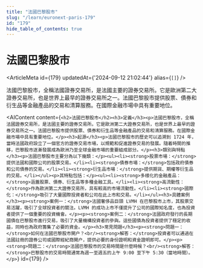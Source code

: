 ```yaml
---
title: "法國巴黎股市"
slug: "/learn/euronext-paris-179"
id: "179"
hide_table_of_contents: true
---
```



# 法國巴黎股市

<ArticleMeta id={179} updatedAt={'2024-09-12 21:02:44'} alias={`[]`} />
<div className='border-solid border-b border-t-0 my-4 border-[var(--ifm-color-gray-300)]' />

法國巴黎股市，全稱法國證券交易所，是法國主要的證券交易所。它是歐洲第二大證券交易所，也是世界上最早的證券交易所之一。法國巴黎股市提供股票、債券和衍生品等金融產品的交易和清算服務。在國際金融市場中具有重要地位。

<AIContent content={`<h2>法國巴黎股市</h2><h3>定義</h3><p>法國巴黎股市，全稱法國證券交易所，是法國主要的證券交易所。它是歐洲第二大證券交易所，也是世界上最早的證券交易所之一。法國巴黎股市提供股票、債券和衍生品等金融產品的交易和清算服務。在國際金融市場中具有重要地位。</p><h3>起源</h3><p>法國巴黎股市的歷史可以追溯到 1724 年，當時法國政府設立了一個官方的證券交易市場，以規範和促進證券交易的發展。隨着時間的推移，巴黎股市逐漸發展成為歐洲乃至全球金融市場的重要組成部分。</p><h3>類別與特點</h3><p>法國巴黎股市主要分為以下幾類：</p><ul><li><strong>股票市場：</strong>提供法國和國際公司的股票交易。</li><li><strong>債券市場：</strong>包括政府債券和公司債券的交易。</li><li><strong>衍生品市場：</strong>提供期貨、期權等衍生品的交易。</li></ul><p>其特點包括：</p><ul><li><strong>多樣化的金融產品：</strong>涵蓋股票、債券、衍生品等多種金融工具。</li><li><strong>高流動性：</strong>作為歐洲第二大證券交易所，具有較高的市場流動性。</li><li><strong>國際化：</strong>吸引了大量國際投資者和公司在此上市和交易。</li></ul><h3>具體案例</h3><p><strong>案例一：</strong>法國奢侈品巨頭 LVMH 在巴黎股市上市，其股票交易活躍，吸引了全球投資者的關注。LVMH 的成功上市不僅提升了公司的國際知名度，也為投資者提供了一個重要的投資機會。</p><p><strong>案例二：</strong>法國政府發行的長期國債在巴黎股市進行交易，吸引了大量機構投資者的參與。這些國債為投資者提供了穩定的收益，同時也為政府籌集了必要的資金。</p><h3>常見問題</h3><p><strong>問題一：</strong>如何在法國巴黎股市開户？<br/><strong>解答：</strong>投資者可以通過在法國註冊的證券公司或國際經紀商開户，提供必要的身份證明和資金證明即可。</p><p><strong>問題二：</strong>法國巴黎股市的交易時間是什麼時候？<br/><strong>解答：</strong>巴黎股市的交易時間通常為週一至週五的上午 9:00 至下午 5:30（當地時間）。</p>`} id={179} />
